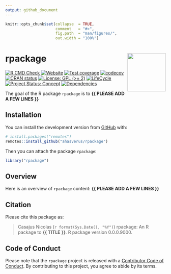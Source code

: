 ```yaml
---
output: github_document
---
```


<!-- README.md is generated from README.Rmd. Please edit that file -->


```r
knitr::opts_chunk$set(collapse  = TRUE,
                      comment   = "#>",
                      fig.path  = "man/figures/",
                      out.width = "100%")
```



rpackage <img src="man/figures/package-sticker.png" align="right" style="float:right; height:120px;"/>
=========================================================

<!-- badges: start -->
[![R CMD Check](https://github.com/ahasverus/rpackage/actions/workflows/R-CMD-check.yaml/badge.svg)](https://github.com/ahasverus/rpackage/actions/workflows/R-CMD-check.yaml)
[![Website](https://github.com/ahasverus/rpackage/actions/workflows/pkgdown.yaml/badge.svg)](https://github.com/ahasverus/rpackage/actions/workflows/pkgdown.yaml)
[![Test coverage](https://github.com/ahasverus/rpackage/actions/workflows/test-coverage.yaml/badge.svg)](https://github.com/ahasverus/rpackage/actions/workflows/test-coverage.yaml)
[![codecov](https://codecov.io/gh/ahasverus/rpackage/branch/main/graph/badge.svg)](https://codecov.io/gh/ahasverus/rpackage)
[![CRAN status](https://www.r-pkg.org/badges/version/rpackage)](https://CRAN.R-project.org/package=rpackage)
[![License: GPL (>= 2)](https://img.shields.io/badge/License-GPL%20%28%3E%3D%202%29-blue.svg)](https://choosealicense.com/licenses/gpl-2.0/)
[![LifeCycle](https://img.shields.io/badge/lifecycle-experimental-orange)](https://lifecycle.r-lib.org/articles/stages.html#experimental)
[![Project Status: Concept](https://www.repostatus.org/badges/latest/concept.svg)](https://www.repostatus.org/#concept)
[![Dependencies](https://img.shields.io/badge/dependencies-0/0-brightgreen?style=flat)](#)
<!-- badges: end -->


The goal of the R package `rpackage` is to **{{ PLEASE ADD A FEW LINES }}**



## Installation

You can install the development version from [GitHub](https://github.com/) with:

```r
# install.packages("remotes")
remotes::install_github("ahasverus/rpackage")
```

Then you can attach the package `rpackage`:

```r
library("rpackage")
```



## Overview

Here is an overview of `rpackage` content: **{{ PLEASE ADD A FEW LINES }}**



## Citation

Please cite this package as: 

> Casajus Nicolas (`r format(Sys.Date(), "%Y")`) rpackage: An R 
package to **{{ TITLE }}**. R package version 0.0.0.9000.



## Code of Conduct

Please note that the `rpackage` project is released with a 
[Contributor Code of Conduct](https://contributor-covenant.org/version/2/0/CODE_OF_CONDUCT.html). 
By contributing to this project, you agree to abide by its terms.
